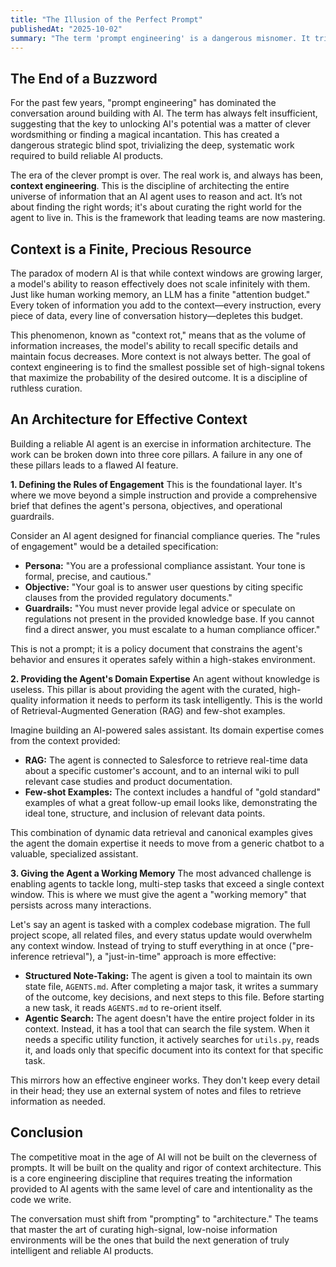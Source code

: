 ```yaml
---
title: "The Illusion of the Perfect Prompt"
publishedAt: "2025-10-02"
summary: "The term 'prompt engineering' is a dangerous misnomer. It trivializes the real work of building with AI, which is about architecting the entire context an agent operates in. This is not a tactical skill; it is a core engineering discipline."
---
```


## The End of a Buzzword

For the past few years, "prompt engineering" has dominated the conversation around building with AI. The term has always felt insufficient, suggesting that the key to unlocking AI's potential was a matter of clever wordsmithing or finding a magical incantation. This has created a dangerous strategic blind spot, trivializing the deep, systematic work required to build reliable AI products.

The era of the clever prompt is over. The real work is, and always has been, **context engineering**. This is the discipline of architecting the entire universe of information that an AI agent uses to reason and act. It’s not about finding the right words; it's about curating the right world for the agent to live in. This is the framework that leading teams are now mastering.

## Context is a Finite, Precious Resource

The paradox of modern AI is that while context windows are growing larger, a model's ability to reason effectively does not scale infinitely with them. Just like human working memory, an LLM has a finite "attention budget." Every token of information you add to the context—every instruction, every piece of data, every line of conversation history—depletes this budget.

This phenomenon, known as "context rot," means that as the volume of information increases, the model's ability to recall specific details and maintain focus decreases. More context is not always better. The goal of context engineering is to find the smallest possible set of high-signal tokens that maximize the probability of the desired outcome. It is a discipline of ruthless curation.

## An Architecture for Effective Context

Building a reliable AI agent is an exercise in information architecture. The work can be broken down into three core pillars. A failure in any one of these pillars leads to a flawed AI feature.

**1. Defining the Rules of Engagement**
This is the foundational layer. It's where we move beyond a simple instruction and provide a comprehensive brief that defines the agent's persona, objectives, and operational guardrails.

Consider an AI agent designed for financial compliance queries. The "rules of engagement" would be a detailed specification:

-   **Persona:** "You are a professional compliance assistant. Your tone is formal, precise, and cautious."
-   **Objective:** "Your goal is to answer user questions by citing specific clauses from the provided regulatory documents."
-   **Guardrails:** "You must never provide legal advice or speculate on regulations not present in the provided knowledge base. If you cannot find a direct answer, you must escalate to a human compliance officer."

This is not a prompt; it is a policy document that constrains the agent's behavior and ensures it operates safely within a high-stakes environment.

**2. Providing the Agent's Domain Expertise**
An agent without knowledge is useless. This pillar is about providing the agent with the curated, high-quality information it needs to perform its task intelligently. This is the world of Retrieval-Augmented Generation (RAG) and few-shot examples.

Imagine building an AI-powered sales assistant. Its domain expertise comes from the context provided:

-   **RAG:** The agent is connected to Salesforce to retrieve real-time data about a specific customer's account, and to an internal wiki to pull relevant case studies and product documentation.
-   **Few-shot Examples:** The context includes a handful of "gold standard" examples of what a great follow-up email looks like, demonstrating the ideal tone, structure, and inclusion of relevant data points.

This combination of dynamic data retrieval and canonical examples gives the agent the domain expertise it needs to move from a generic chatbot to a valuable, specialized assistant.

**3. Giving the Agent a Working Memory**
The most advanced challenge is enabling agents to tackle long, multi-step tasks that exceed a single context window. This is where we must give the agent a "working memory" that persists across many interactions.

Let's say an agent is tasked with a complex codebase migration. The full project scope, all related files, and every status update would overwhelm any context window. Instead of trying to stuff everything in at once ("pre-inference retrieval"), a "just-in-time" approach is more effective:

-   **Structured Note-Taking:** The agent is given a tool to maintain its own state file, `AGENTS.md`. After completing a major task, it writes a summary of the outcome, key decisions, and next steps to this file. Before starting a new task, it reads `AGENTS.md` to re-orient itself.
-   **Agentic Search:** The agent doesn't have the entire project folder in its context. Instead, it has a tool that can search the file system. When it needs a specific utility function, it actively searches for `utils.py`, reads it, and loads only that specific document into its context for that specific task.

This mirrors how an effective engineer works. They don't keep every detail in their head; they use an external system of notes and files to retrieve information as needed.

## Conclusion

The competitive moat in the age of AI will not be built on the cleverness of prompts. It will be built on the quality and rigor of context architecture. This is a core engineering discipline that requires treating the information provided to AI agents with the same level of care and intentionality as the code we write.

The conversation must shift from "prompting" to "architecture." The teams that master the art of curating high-signal, low-noise information environments will be the ones that build the next generation of truly intelligent and reliable AI products.